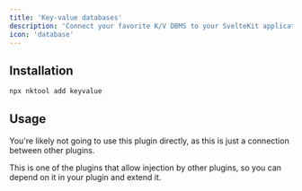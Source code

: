 ```yaml
---
title: 'Key-value databases'
description: 'Connect your favorite K/V DBMS to your SvelteKit application'
icon: 'database'
---
```


## Installation

```bash
npx nktool add keyvalue
```

## Usage

<Note>You're likely not going to use this plugin directly, as this is just a connection between other plugins.</Note>

This is one of the plugins that allow injection by other plugins, so you can depend on it in your plugin and extend it.
